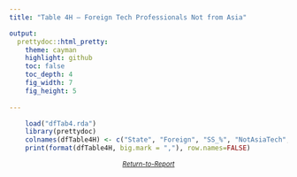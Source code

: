 ```yaml
---
title: "Table 4H — Foreign Tech Professionals Not from Asia"

output: 
  prettydoc::html_pretty:
    theme: cayman
    highlight: github
    toc: false
    toc_depth: 4
    fig_width: 7
    fig_height: 5
  
---
```


```r
    load("dfTab4.rda") 
    library(prettydoc)
    colnames(dfTable4H) <- c("State", "Foreign", "SS_%", "NotAsiaTech", "T_%") 
    print(format(dfTable4H, big.mark = ","), row.names=FALSE)  
```
<small><i><center><a href="https://archimedes2kxx.github.io/BestStatesForBlackTech/Report-3.html" target="_self">Return-to-Report</a></center></i></small>
